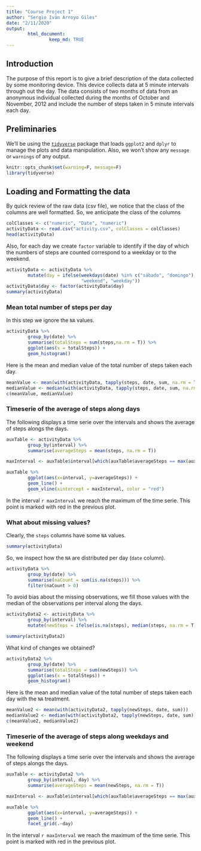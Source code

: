 ```yaml
---
title: "Course Project 1"
author: "Sergio Iván Arroyo Giles"
date: "2/11/2020"
output: 
        html_document:
                keep_md: TRUE
---
```


## Introduction 

The purpose of this report is to give a brief description of the data collected by some monitoring device. This device collects data at 5 minute intervals through out the day. The data consists of two months of data from an anonymous individual collected during the months of October and November, 2012 and include the number of steps taken in 5 minute intervals each day.


## Preliminaries 

We'll be using the [`tidyverse`](https://tidyverse.tidyverse.org/) package that loads `ggplot2` and `dplyr` to manage the plots and data manipulation. Also, we won't show any `message` or `warnings` of any output.

```r
knitr::opts_chunk$set(warning=F, message=F)
library(tidyverse)
```

## Loading and Formatting the data

By quick review of the raw data (csv file), we notice that the class of the columns are well formatted. So, we anticipate the class of the columns

```r
colClasses <- c("numeric", "Date", "numeric")
activityData <- read.csv("activity.csv", colClasses = colClasses)
head(activityData)
```

Also, for each day we create `factor` variable to identify if the day of which the numbers of steps are counted correspond to a weekday or to the weekend.

```r
activityData <- activityData %>% 
        mutate(day = ifelse(weekdays(date) %in% c("sábado", "domingo"),
                            "weekend", "weekday"))
activityData$day <- factor(activityData$day)
summary(activityData)
```

### Mean total number of steps per day

In this step we ignore the `NA` values.

```r
activityData %>% 
        group_by(date) %>% 
        summarise(totalSteps = sum(steps,na.rm = T)) %>%
        ggplot(aes(x = totalSteps)) +
        geom_histogram()
```

Here is the mean and median value of the total number of steps taken each day.

```r
meanValue <- mean(with(activityData, tapply(steps, date, sum, na.rm = T)))
medianValue <- median(with(activityData, tapply(steps, date, sum, na.rm = T)))
c(meanValue, medianValue)
```

### Timeserie of the average of steps along days

The following displays a time serie over the intervals and shows the average of steps alongs the days.

```r
auxTable <- activityData %>% 
        group_by(interval) %>%
        summarise(averageSteps = mean(steps, na.rm = T))

maxInterval <- auxTable$interval[which(auxTable$averageSteps == max(auxTable$averageSteps))]

auxTable %>%
        ggplot(aes(x=interval, y=averageSteps)) +
        geom_line() + 
        geom_vline(xintercept = maxInterval, color = "red")
```

In the interval `r maxInterval` we reach the maximum of the time serie. This point is marked with red in the previous plot.

### What about missing values?

Clearly, the `steps` columns have some `NA` values.

```r
summary(activityData)
```

So, we inspect how the `NA` are distributed per day (`date` column).

```r
activityData %>% 
        group_by(date) %>% 
        summarise(naCount = sum(is.na(steps))) %>%
        filter(naCount > 0)
```

To avoid bias about the missing observations, we fill those values with the median of the observations per interval along the days. 

```r
activityData2 <- activityData %>% 
        group_by(interval) %>% 
        mutate(newSteps = ifelse(is.na(steps), median(steps, na.rm = T), steps))

summary(activityData2)
```

What kind of changes we obtained?

```r
activityData2 %>% 
        group_by(date) %>% 
        summarise(totalSteps = sum(newSteps)) %>%
        ggplot(aes(x = totalSteps)) +
        geom_histogram()
```

Here is the mean and median value of the total number of steps taken each day with the `NA` treatment.


```r
meanValue2 <- mean(with(activityData2, tapply(newSteps, date, sum)))
medianValue2 <- median(with(activityData2, tapply(newSteps, date, sum)))
c(meanValue2, medianValue2)
```

### Timeserie of the average of steps along weekdays and weekend

The following displays a time serie over the intervals and shows the average of steps alongs the days.

```r
auxTable <- activityData2 %>% 
        group_by(interval, day) %>%
        summarise(averageSteps = mean(newSteps, na.rm = T))

maxInterval <- auxTable$interval[which(auxTable$averageSteps == max(auxTable$averageSteps))]

auxTable %>%
        ggplot(aes(x=interval, y=averageSteps)) +
        geom_line() + 
        facet_grid(.~day)
```

In the interval `r maxInterval` we reach the maximum of the time serie. This point is marked with red in the previous plot.

